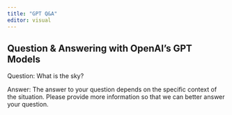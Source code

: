 ```yaml
---
title: "GPT Q&A"
editor: visual
---
```

## Question & Answering with OpenAI's GPT Models

Question: What is the sky?

Answer:
The answer to your question depends on the specific context of the situation. Please provide more information so that we can better answer your question.
